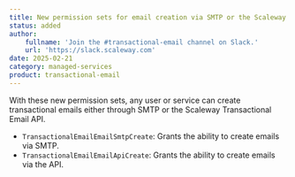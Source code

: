 ```yaml
---
title: New permission sets for email creation via SMTP or the Scaleway API
status: added
author:
    fullname: 'Join the #transactional-email channel on Slack.'
    url: 'https://slack.scaleway.com'
date: 2025-02-21
category: managed-services
product: transactional-email
---
```


With these new permission sets, any user or service can create transactional emails either through SMTP or the Scaleway Transactional Email API.
- `TransactionalEmailEmailSmtpCreate`: Grants the ability to create emails via SMTP.
- `TransactionalEmailEmailApiCreate`: Grants the ability to create emails via the API.

